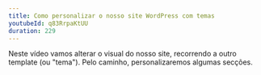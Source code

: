 ```yaml
---
title: Como personalizar o nosso site WordPress com temas
youtubeId: q83RrpaKtUU
duration: 229
---
```


Neste vídeo vamos alterar o visual do nosso site, recorrendo a outro template (ou "tema"). Pelo caminho, personalizaremos algumas secções.